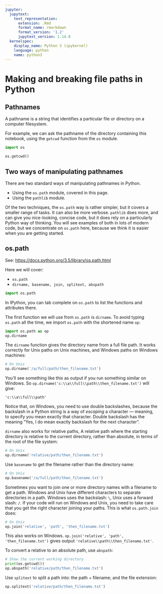 ```yaml
---
jupyter:
  jupytext:
    text_representation:
      extension: .Rmd
      format_name: rmarkdown
      format_version: '1.2'
      jupytext_version: 1.14.0
  kernelspec:
    display_name: Python 3 (ipykernel)
    language: python
    name: python3
---
```


# Making and breaking file paths in Python

## Pathnames

A pathname is a string that identifies a particular file or directory on a
computer filesystem.

For example, we can ask the pathname of the directory containing this notebook, using the `getcwd` function from the `os` module.

```python
import os

os.getcwd()
```

## Two ways of manipulating pathnames

There are two standard ways of manipulating pathnames in Python.

* Using the `os.path` module, covered in this page.
* Using the `pathlib` module.

Of the two techniques, the `os.path` way is rather simpler, but it covers a
smaller range of tasks.  It can also be more verbose. `pathlib` does more, and
can give you nice-looking, concise code, but it does rely on a particularly
Python way of thinking.   You will see examples of both in lots of modern
code, but we concentrate on `os.path` here, because we think it is easier when
you are getting started.

## os.path

See: [https://docs.python.org/3.5/library/os.path.html](https://docs.python.org/3.5/library/os.path.html)

Here we will cover:

* `os.path`
* `dirname, basename, join, splitext, abspath`

```python
import os.path
```

In IPython, you can tab complete on `os.path` to list the functions and
attributes there.

The first function we will use from `os.path` is `dirname`.  To avoid
typing `os.path` all the time, we import `os.path` with the shortened name
`op`:

```python
import os.path as op
op.dirname
```

The `dirname` function gives the directory name from a full file path. It
works correctly for Unix paths on Unix machines, and Windows paths on Windows
machines:

```python
# On Unix
op.dirname('/a/full/path/then_filename.txt')
```

You'll see something like this as output if you run something similar on
Windows.  So `op.dirname('c:\\a\\full\\path\\then_filename.txt') ` will give:

```
'c:\\a\\full\\path'
```

Notice that, on Windows, you need to use double backslashes, because the
backslash in a Python string is a way of *escaping* a character — meaning, to
specify you mean exactly that character.  Double backslash has the meaning
"Yes, I do mean exactly backslash for the next character".

`dirname` also works for relative paths,  A relative path where the starting
directory is relative to the current directory, rather than absolute, in terms
of the root of the file system:

```python
# On Unix
op.dirname('relative/path/then_filename.txt')
```

Use `basename` to get the filename rather than the directory name:

```python
# On Unix
op.basename('/a/full/path/then_filename.txt')
```

Sometimes you want to join one or more directory names with a filename to get
a path.   Windows and Unix have different characters to separate directories
in a path.  Windows uses the backslash: `\`, Unix uses a forward slash:
`/`. If your code will run on Windows and Unix, you need to take care that
you get the right character joining your paths.  This is what `os.path.join`
does:

```python
# On Unix
op.join('relative', 'path', 'then_filename.txt')
```

This also works on Windows.  `op.join('relative', 'path', 'then_filename.txt')` gives output `'relative\\path\\then_filename.txt'`.

To convert a relative to an absolute path, use `abspath`:

```python
# Show the current working directory
print(os.getcwd())
op.abspath('relative/path/then_filename.txt')
```

Use `splitext` to split a path into: the path + filename; and the file
extension:

```python
op.splitext('relative/path/then_filename.txt')
```

```python

```

